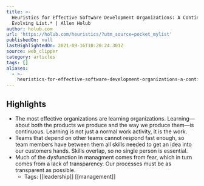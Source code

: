 ```yaml
---
title: >-
  Heuristics for Effective Software Development Organizations: A Continuously
  Evolving List.* | Allen Holub
author: holub.com
url: 'https://holub.com/heuristics/?utm_source=pocket_mylist'
publishedOn: null
lastHighlightedOn: 2021-09-16T10:20:24.301Z
source: web_clipper
category: articles
tags: []
aliases:
  - >-
    heuristics-for-effective-software-development-organizations-a-continuously-evolving-list.--allen-holub
---
```

## Highlights
- The most effective organizations are learning organizations. Learning—about both the products we produce and the way we produce them—is continuous. Learning is not just a normal work activity, it is the work.
- Teams that depend on other teams cannot respond fast enough, so team members have between them all skills needed to get an idea into our customers hands. Skills overlap, so no single person is essential.
- Much of the dysfunction in managment comes from fear, which in turn comes from a lack of transparency. Our processes must be as transparent as possible.
    - Tags: [[leadership]] [[management]]
